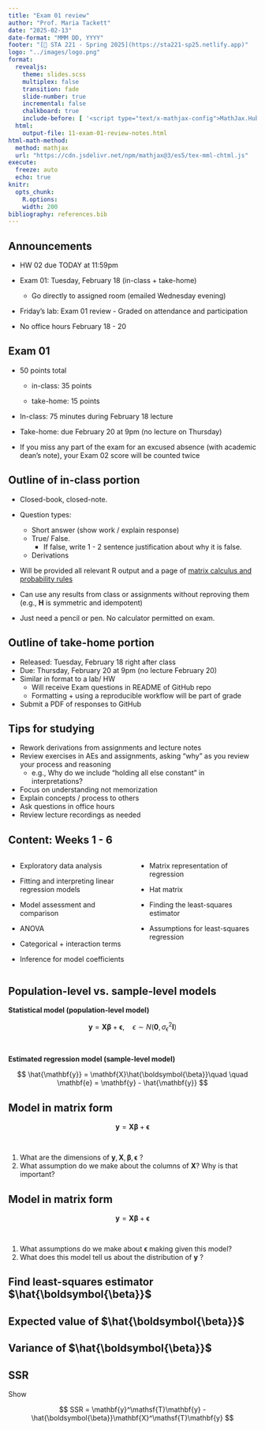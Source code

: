 ```yaml
---
title: "Exam 01 review"
author: "Prof. Maria Tackett"
date: "2025-02-13"
date-format: "MMM DD, YYYY"
footer: "[🔗 STA 221 - Spring 2025](https://sta221-sp25.netlify.app)"
logo: "../images/logo.png"
format: 
  revealjs: 
    theme: slides.scss
    multiplex: false
    transition: fade
    slide-number: true
    incremental: false 
    chalkboard: true
    include-before: [ '<script type="text/x-mathjax-config">MathJax.Hub.Config({tex2jax: {enableAssistiveMml: false}});</script>']
  html: 
    output-file: 11-exam-01-review-notes.html
html-math-method:
  method: mathjax
  url: "https://cdn.jsdelivr.net/npm/mathjax@3/es5/tex-mml-chtml.js"
execute:
  freeze: auto
  echo: true
knitr:
  opts_chunk: 
    R.options:      
    width: 200
bibliography: references.bib
---
```


## Announcements

-   HW 02 due TODAY at 11:59pm

-   Exam 01: Tuesday, February 18 (in-class + take-home)

    -   Go directly to assigned room (emailed Wednesday evening)

-   Friday's lab: Exam 01 review - Graded on attendance and participation

-   No office hours February 18 - 20

## Exam 01

-   50 points total

    -   in-class: 35 points

    -   take-home: 15 points

-   In-class: 75 minutes during February 18 lecture

-   Take-home: due February 20 at 9pm (no lecture on Thursday)

-   If you miss any part of the exam for an excused absence (with academic dean’s note), your Exam 02 score will be counted twice

## Outline of in-class portion {.midi}

-   Closed-book, closed-note.

-   Question types:

    -   Short answer (show work / explain response)
    -   True/ False.
        -   If false, write 1 - 2 sentence justification about why it is false.
    -   Derivations

-   Will be provided all relevant R output and a page of [matrix calculus and probability rules](../math-rules.html)

-   Can use any results from class or assignments without reproving them (e.g., $\mathbf{H}$ is symmetric and idempotent)

-   Just need a pencil or pen. No calculator permitted on exam.

## Outline of take-home portion

-   Released: Tuesday, February 18 right after class
-   Due: Thursday, February 20 at 9pm (no lecture February 20)
-   Similar in format to a lab/ HW
    -   Will receive Exam questions in README of GitHub repo
    -   Formatting + using a reproducible workflow will be part of grade
-   Submit a PDF of responses to GitHub

## Tips for studying {.midi}

-   Rework derivations from assignments and lecture notes
-   Review exercises in AEs and assignments, asking “why” as you review your process and reasoning
    -   e.g., Why do we include “holding all else constant” in interpretations?
-   Focus on understanding not memorization
-   Explain concepts / process to others
-   Ask questions in office hours
-   Review lecture recordings as needed

## Content: Weeks 1 - 6

::::: columns
::: {.column width="50%"}
-   Exploratory data analysis

-   Fitting and interpreting linear regression models

-   Model assessment and comparison

-   ANOVA

-   Categorical + interaction terms

-   Inference for model coefficients
:::

::: {.column width="50%"}
-   Matrix representation of regression

-   Hat matrix

-   Finding the least-squares estimator

-   Assumptions for least-squares regression
:::
:::::

## Population-level vs. sample-level models

**Statistical model (population-level model)**

$$
\mathbf{y} = \mathbf{X}\boldsymbol{\beta} + \boldsymbol{\epsilon}, \quad \epsilon \sim N(\mathbf{0}, \sigma^2_{\epsilon}\mathbf{I})
$$

<br>

**Estimated regression model (sample-level model)**

$$
\hat{\mathbf{y}} = \mathbf{X}\hat{\boldsymbol{\beta}}\quad \quad \mathbf{e} = \mathbf{y} - \hat{\mathbf{y}}
$$

## Model in matrix form

$$
\mathbf{y} = \mathbf{X}\boldsymbol{\beta} + \boldsymbol{\epsilon}
$$

<br>

::: question
1.  What are the dimensions of $\mathbf{y}, \mathbf{X}, \boldsymbol{\beta}, \boldsymbol{\epsilon}$ ?
2.  What assumption do we make about the columns of $\mathbf{X}$? Why is that important?
:::

## Model in matrix form

$$
\mathbf{y} = \mathbf{X}\boldsymbol{\beta} + \boldsymbol{\epsilon}
$$

<br>

::: question
1.  What assumptions do we make about $\boldsymbol{\epsilon}$ making given this model?
2.  What does this model tell us about the distribution of $\mathbf{y}$ ?
:::

## Find least-squares estimator $\hat{\boldsymbol{\beta}}$

## Expected value of $\hat{\boldsymbol{\beta}}$

## Variance of $\hat{\boldsymbol{\beta}}$

## SSR

::: question
Show

$$
SSR = \mathbf{y}^\mathsf{T}\mathbf{y} - \hat{\boldsymbol{\beta}}\mathbf{X}^\mathsf{T}\mathbf{y}
$$
:::

